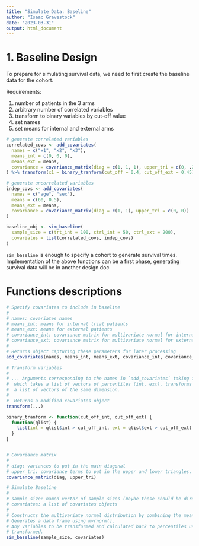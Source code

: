 ```yaml
---
title: "Simulate Data: Baseline"
author: "Isaac Gravestock"
date: "2023-03-31"
output: html_document
---
```


# 1. Baseline Design

To prepare for simulating survival data, we need to first create the baseline data for the cohort.

Requirements:

1. number of patients in the 3 arms
2. arbitrary number of correlated variables
3. transform to binary variables by cut-off value
4. set names
5. set means for internal and external arms

```r
# generate correlated variables
correlated_covs <- add_covariates(
  names = c("x1", "x2", "x3"),
  means_int = c(0, 0, 0),
  means_ext = means,
  covariance = covariance_matrix(diag = c(1, 1, 1), upper_tri = c(0, .2, .3))
) %>% transform(x1 = binary_tranform(cut_off = 0.4, cut_off_ext = 0.45))

# generate uncorrelated variables
indep_covs <- add_covariates(
  names = c("age", "sex"),
  means = c(60, 0.5),
  means_ext = means,
  covariance = covariance_matrix(diag = c(1, 1), upper_tri = c(0, 0))
)

baseline_obj <- sim_baseline(
  sample_size = c(trt_int = 100, ctrl_int = 50, ctrl_ext = 200),
  covariates = list(correlated_covs, indep_covs)
)
```

`sim_baseline` is enough to specify a cohort to generate survival times.
Implementation of the above functions can be a first phase, generating survival data will be in another
design doc

# Functions descriptions

```r
# Specify covariates to include in baseline
#
# names: covariates names
# means_int: means for internal trial patients
# means_ext: means for external patients
# covariance_int: covariance matrix for multivariate normal for internal
# covariance_ext: covariance matrix for multivariate normal for external
#
# Returns object capturing these parameters for later processing
add_covariates(names, means_int, means_ext, covariance_int, covariance_ext)

# Transform variables
#
# ... Arguments corresponding to the names in `add_covariates` taking functions
#  which takes a list of vectors of percentiles (int, ext), transforms them, and returns
#  a list of vectors of the same dimension.
#
#  Returns a modified covariates object
transform(...)

binary_tranform <- function(cut_off_int, cut_off_ext) {
  function(qlist) {
    list(int = qlist$int > cut_off_int, ext = qlist$ext > cut_off_ext)
  }
}


# Covariance matrix
#
# diag: variances to put in the main diagonal
# upper_tri: covariance terms to put in the upper and lower triangles. Given by column
covariance_matrix(diag, upper_tri)

# Simulate Baseline
#
# sample_size: named vector of sample sizes (maybe these should be directly parameters)
# covariates: a list of covariates objects
#
# Constructs the multivariate normal distribution by combining the means and covariance matrices blockwise.
# Generates a data frame using mvrnorm().
# Any variables to be transformed and calculated back to percentiles using marginal distribution and then
# transformed.
sim_baseline(sample_size, covariates)
```
